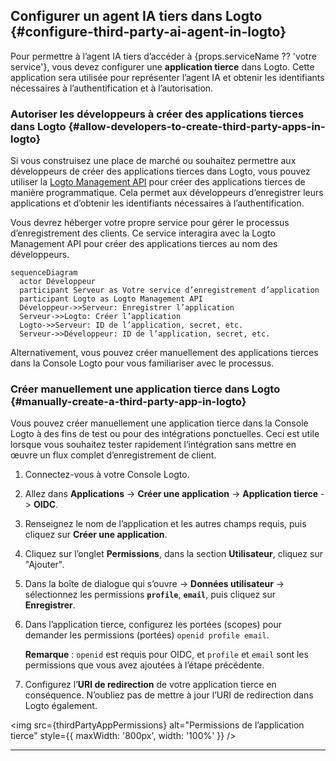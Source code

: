 
## Configurer un agent IA tiers dans Logto \{#configure-third-party-ai-agent-in-logto}

Pour permettre à l’agent IA tiers d’accéder à {props.serviceName ?? 'votre service'}, vous devez configurer une **application tierce** dans Logto. Cette application sera utilisée pour représenter l’agent IA et obtenir les identifiants nécessaires à l’authentification et à l’autorisation.

### Autoriser les développeurs à créer des applications tierces dans Logto \{#allow-developers-to-create-third-party-apps-in-logto}

Si vous construisez une place de marché ou souhaitez permettre aux développeurs de créer des applications tierces dans Logto, vous pouvez utiliser la [Logto Management API](/integrate-logto/interact-with-management-api) pour créer des applications tierces de manière programmatique. Cela permet aux développeurs d’enregistrer leurs applications et d’obtenir les identifiants nécessaires à l’authentification.

Vous devrez héberger votre propre service pour gérer le processus d’enregistrement des clients. Ce service interagira avec la Logto Management API pour créer des applications tierces au nom des développeurs.

```mermaid
sequenceDiagram
  actor Développeur
  participant Serveur as Votre service d’enregistrement d’application
  participant Logto as Logto Management API
  Développeur->>Serveur: Enregistrer l’application
  Serveur->>Logto: Créer l’application
  Logto->>Serveur: ID de l’application, secret, etc.
  Serveur->>Développeur: ID de l’application, secret, etc.
```

Alternativement, vous pouvez créer manuellement des applications tierces dans la Console Logto pour vous familiariser avec le processus.

### Créer manuellement une application tierce dans Logto \{#manually-create-a-third-party-app-in-logto}

Vous pouvez créer manuellement une application tierce dans la Console Logto à des fins de test ou pour des intégrations ponctuelles. Ceci est utile lorsque vous souhaitez tester rapidement l’intégration sans mettre en œuvre un flux complet d’enregistrement de client.

1. Connectez-vous à votre Console Logto.
2. Allez dans <CloudLink to="/applications">**Applications**</CloudLink> → **Créer une application** → **Application tierce** -> **OIDC**.
3. Renseignez le nom de l’application et les autres champs requis, puis cliquez sur **Créer une application**.
4. Cliquez sur l’onglet **Permissions**, dans la section **Utilisateur**, cliquez sur "Ajouter".
5. Dans la boîte de dialogue qui s’ouvre -> **Données utilisateur** -> sélectionnez les permissions **`profile`**, **`email`**, puis cliquez sur **Enregistrer**.
6. Dans l’application tierce, configurez les portées (scopes) pour demander les permissions (portées) `openid profile email`.

   **Remarque** : `openid` est requis pour OIDC, et `profile` et `email` sont les permissions que vous avez ajoutées à l’étape précédente.

7. Configurez l’**URI de redirection** de votre application tierce en conséquence. N’oubliez pas de mettre à jour l’URI de redirection dans Logto également.

<img
  src={thirdPartyAppPermissions}
  alt="Permissions de l’application tierce"
  style={{ maxWidth: '800px', width: '100%' }}
/>

---

<QuickStartsReference />
